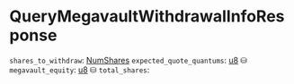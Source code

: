 # QueryMegavaultWithdrawalInfoResponse

`shares_to_withdraw`: [NumShares]
`expected_quote_quantums`: [u8] ⛁
`megavault_equity`: [u8] ⛁
`total_shares`: 

[NumShares]: /types/num_shares
[u8]: /types/u8
